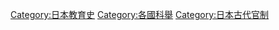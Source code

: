 [[Category:日本教育史|Category:日本教育史]]
[[Category:各國科舉|Category:各國科舉]]
[[Category:日本古代官制|Category:日本古代官制]]